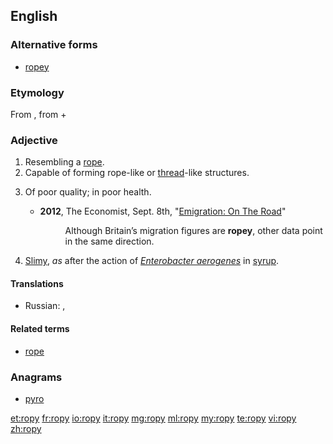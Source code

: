 ==English==

===Alternative forms===
* [[ropey]]

===Etymology===
From {{etyl|enm|en}} {{term|ropy||lang=enm}}, from {{term|rope||lang=enm}} + {{term|-y||lang=enm}}

===Adjective===
{{en-adj|ropier|ropiest|more}}

# Resembling a [[rope]].
# Capable of forming rope-like or [[thread]]-like structures.
# {{context|British|colloquial|lang=en}} Of poor quality; in poor health.
#*'''2012''', The Economist, Sept. 8th, "[http://www.economist.com/node/21562230 Emigration: On The Road]"
#*:Although Britain’s migration figures are '''ropey''', other data point in the same direction.
# {{context|of [[milk]] or another liquid|lang=en}} [[slimy|Slimy]], ''as'' after the action of ''[[Enterobacter aerogenes]]'' in [[syrup]].
====Translations====
{{trans-top|of poor quality; in poor health}}
* Russian: {{t+|ru|скверный|n|tr=skvérnyj|sc=Cyrl}}, {{t+|ru|неудовлетворительный|m|tr=neudovletvorítel'nyj|sc=Cyrl}}
{{trans-mid}}
{{trans-bottom}}


====Related terms====
* [[rope]]

===Anagrams===
* [[pyro#English|pyro]]

[[et:ropy]]
[[fr:ropy]]
[[io:ropy]]
[[it:ropy]]
[[mg:ropy]]
[[ml:ropy]]
[[my:ropy]]
[[te:ropy]]
[[vi:ropy]]
[[zh:ropy]]